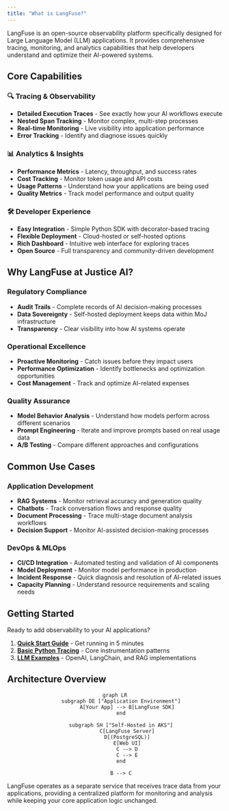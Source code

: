 ```yaml
---
title: "What is LangFuse?"
---
```


LangFuse is an open-source observability platform specifically designed for Large Language Model (LLM) applications. It provides comprehensive tracing, monitoring, and analytics capabilities that help developers understand and optimize their AI-powered systems.

## Core Capabilities

### 🔍 **Tracing & Observability**
- **Detailed Execution Traces** - See exactly how your AI workflows execute
- **Nested Span Tracking** - Monitor complex, multi-step processes
- **Real-time Monitoring** - Live visibility into application performance
- **Error Tracking** - Identify and diagnose issues quickly

### 📊 **Analytics & Insights**
- **Performance Metrics** - Latency, throughput, and success rates
- **Cost Tracking** - Monitor token usage and API costs
- **Usage Patterns** - Understand how your applications are being used
- **Quality Metrics** - Track model performance and output quality

### 🛠️ **Developer Experience**
- **Easy Integration** - Simple Python SDK with decorator-based tracing
- **Flexible Deployment** - Cloud-hosted or self-hosted options
- **Rich Dashboard** - Intuitive web interface for exploring traces
- **Open Source** - Full transparency and community-driven development

## Why LangFuse at Justice AI?

### **Regulatory Compliance**
- **Audit Trails** - Complete records of AI decision-making processes
- **Data Sovereignty** - Self-hosted deployment keeps data within MoJ infrastructure
- **Transparency** - Clear visibility into how AI systems operate

### **Operational Excellence**
- **Proactive Monitoring** - Catch issues before they impact users
- **Performance Optimization** - Identify bottlenecks and optimization opportunities
- **Cost Management** - Track and optimize AI-related expenses

### **Quality Assurance**
- **Model Behavior Analysis** - Understand how models perform across different scenarios
- **Prompt Engineering** - Iterate and improve prompts based on real usage data
- **A/B Testing** - Compare different approaches and configurations

## Common Use Cases

### **Application Development**
- **RAG Systems** - Monitor retrieval accuracy and generation quality
- **Chatbots** - Track conversation flows and response quality
- **Document Processing** - Trace multi-stage document analysis workflows
- **Decision Support** - Monitor AI-assisted decision-making processes

### **DevOps & MLOps**
- **CI/CD Integration** - Automated testing and validation of AI components
- **Model Deployment** - Monitor model performance in production
- **Incident Response** - Quick diagnosis and resolution of AI-related issues
- **Capacity Planning** - Understand resource requirements and scaling needs

## Getting Started

Ready to add observability to your AI applications? 

1. **[Quick Start Guide](quickstart.qmd)** - Get running in 5 minutes
2. **[Basic Python Tracing](examples/basic.qmd)** - Core instrumentation patterns
3. **[LLM Examples](examples/llm.qmd)** - OpenAI, LangChain, and RAG implementations

## Architecture Overview

<div style="text-align: center;">

```mermaid
graph LR
    subgraph DE ["Application Environment"]
        A[Your App] --> B[LangFuse SDK]
    end
    
    subgraph SH ["Self-Hosted in AKS"]
        C[LangFuse Server]
        D[(PostgreSQL)]
        E[Web UI]
        C --> D
        C --> E
    end
    
    B --> C
```

</div>

LangFuse operates as a separate service that receives trace data from your applications, providing a centralized platform for monitoring and analysis while keeping your core application logic unchanged. 